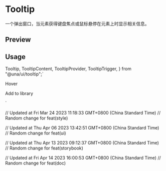 

<Meta of={TooltipStories} />

<RadixPrimitiveDocsButton name='tooltip' />

# Tooltip

一个弹出窗口，当元素获得键盘焦点或鼠标悬停在元素上时显示相关信息。

## Preview

<Canvas of={TooltipStories.Default} />

<Controls />

## Usage

  Tooltip,
  TooltipContent,
  TooltipProvider,
  TooltipTrigger,
} from "@una/ui/tooltip";`

  <Tooltip>
    <TooltipTrigger>Hover</TooltipTrigger>
    <TooltipContent>
      <p>Add to library</p>
    </TooltipContent>
  </Tooltip>
</TooltipProvider>`

<Source code={importCode} language='ts' dark />
<Source code={usageCode} language='tsx' dark />

// Updated at Fri Mar 24 2023 11:18:33 GMT+0800 (China Standard Time)
// Random change for feat(style)

// Updated at Thu Apr 06 2023 13:42:51 GMT+0800 (China Standard Time)
// Random change for feat(ui)

// Updated at Thu Apr 13 2023 09:12:37 GMT+0800 (China Standard Time)
// Random change for feat(storybook)

// Updated at Fri Apr 14 2023 16:00:53 GMT+0800 (China Standard Time)
// Random change for feat(doc)

